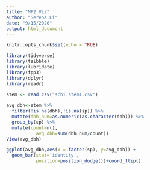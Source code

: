 ```yaml
---
title: "MP2 Viz"
author: "Serena Li"
date: "9/15/2020"
output: html_document
---
```


```r
knitr::opts_chunk$set(echo = TRUE)
```

```r
library(tidyverse)
library(tsibble)
library(lubridate)
library(fpp3)
library(dplyr)
library(readr)
```

```r
stem <- read.csv("scbi.stem1.csv")
```

```r
avg_dbh<-stem %>% 
  filter(!is.na(dbh),!is.na(sp)) %>% 
  mutate(dbh_num=as.numeric(as.character(dbh))) %>% 
  group_by(sp) %>% 
  mutate(count=n(),
           avg_dbh=sum(dbh_num/count))
View(avg_dbh)
```

```r
ggplot(avg_dbh,aes(x = factor(sp), y=avg_dbh)) +
  geom_bar(stat='identity',
           position=position_dodge())+coord_flip()
```


